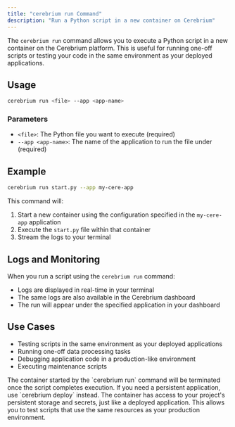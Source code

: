 ```yaml
---
title: "cerebrium run Command"
description: "Run a Python script in a new container on Cerebrium"
---
```


The `cerebrium run` command allows you to execute a Python script in a new container on the Cerebrium platform. This is useful for running one-off scripts or testing your code in the same environment as your deployed applications.

## Usage

```bash
cerebrium run <file> --app <app-name>
```

### Parameters

- `<file>`: The Python file you want to execute (required)
- `--app <app-name>`: The name of the application to run the file under (required)

## Example

```bash
cerebrium run start.py --app my-cere-app
```

This command will:

1. Start a new container using the configuration specified in the `my-cere-app` application
2. Execute the `start.py` file within that container
3. Stream the logs to your terminal

## Logs and Monitoring

When you run a script using the `cerebrium run` command:

- Logs are displayed in real-time in your terminal
- The same logs are also available in the Cerebrium dashboard
- The run will appear under the specified application in your dashboard

## Use Cases

- Testing scripts in the same environment as your deployed applications
- Running one-off data processing tasks
- Debugging application code in a production-like environment
- Executing maintenance scripts

<Note>
  The container started by the `cerebrium run` command will be terminated once
  the script completes execution. If you need a persistent application, use
  `cerebrium deploy` instead.
</Note>

<Note>
  The container has access to your project's persistent storage and secrets,
  just like a deployed application. This allows you to test scripts that use
  the same resources as your production environment.
</Note>
